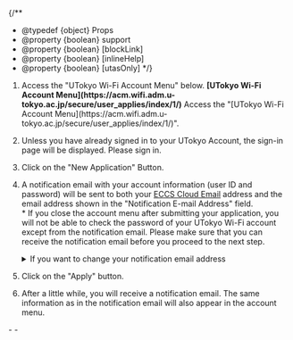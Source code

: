 
{/**
  * @typedef {object} Props
  * @property {boolean} support
  * @property {boolean} [blockLink]
  * @property {boolean} [inlineHelp]
  * @property {boolean} [utasOnly]
  */}


1. <If cond={props.blockLink}>
     Access the "UTokyo Wi-Fi Account Menu" below.
     <b class="box center">[UTokyo Wi-Fi Account Menu](https://acm.wifi.adm.u-tokyo.ac.jp/secure/user_applies/index/1/)</b>
     <Fragment slot="else">
       Access the "[UTokyo Wi-Fi Account Menu](https://acm.wifi.adm.u-tokyo.ac.jp/secure/user_applies/index/1/)".
     </Fragment>
   </If>
1. Unless you have already signed in to your UTokyo Account, the sign-in page will be displayed. Please sign in.
   <If cond={props.inlineHelp}>
     <ApplyHelpJouhouSecurity type="details" />
   </If>
1. Click on the "New Application" Button.
1. A notification email with your account information (user ID and password) will be sent to both your [ECCS Cloud Email](/en/google/) address and the email address shown in the "Notification E-mail Address" field.<br />
   \* If you close the account menu after submitting your application, you will not be able to check the password of your UTokyo Wi-Fi account except from the notification email. Please make sure that you can receive the notification email before you proceed to the next step.
   <details>
      <summary>If you want to change your notification email address</summary>
      <If cond={props.utasOnly}>
        In order to change the email address to which the notification email is sent, log in to [UTAS](https://utas.adm.u-tokyo.ac.jp/campusweb/campusportal.do) and set "E-MAIL 1" in the "Student Information" menu (note that the "E-MAIL 2" address cannot be used as the UTokyo Wi-Fi email address).
        <Fragment slot="else">
          Follow the instructions below to change the email address to which the notification email is sent.

          - For students: Log in to [UTAS](https://utas.adm.u-tokyo.ac.jp/campusweb/campusportal.do) and set "E-MAIL 1" in the "Student Information" menu (note that the "E-MAIL 2" address cannot be used as the UTokyo Wi-Fi email address).
          - For faculty members: Log in to [the Personnel Information MyWeb](https://univtokyo.sharepoint.com/sites/utokyoportal/wiki/d/Personal_information_and_ID_card.aspx) and set your "学内メールアドレス" (Campus Email Address) field in the "パーソナルメニュー" (Personal Menu). * The email address for this purpose must end with `u-tokyo.ac.jp`
        </Fragment>
      </If>
        Please note that it will take some time for the change to take effect, so please apply for an account after a day you registered your email.
    </details>
    <If cond={props.inlineHelp}>
      <ApplyHelpEmail type="details" />
    </If>
1. Click on the "Apply" button.
1. After a little while, you will receive a notification email. The same information as in the notification email will also appear in the account menu.

<If cond={props.inlineHelp}>
  <Support lang="en" show={props.support} />
  <Help lang="en" support={props.support} slot="else">
    - <ApplyHelpJouhouSecurity type="default" />
    - <ApplyHelpEmail type="default" />
  </Help>
</If>